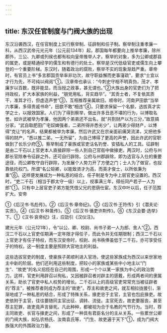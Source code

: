 ```yaml
---
---
---
```

title: 东汉任官制度与门阀大族的出现
---



东汉沿袭西汉，在任官制度上实行察举制、征辟制和任子制。察举制注重孝廉一科，从西汉武帝元光元年（公元前134年）起，郡国每年都要向上推举孝廉，除州郡外，三公、九卿或列侯也都有权向皇帝推举人才。察举的对象，多为公卿或郡县的属吏，或是精通经学的儒生和有德行的处士。察举是汉代低级官吏或儒生向上攀登的一个重要阶梯。东汉时，随着政治的腐败，察举不实的现象渐趋严重。章帝时，有官员上书“多言郡国贡举率非功次，故守职益懈而吏事寖疏”，要求“士宜以才行为先，不可纯以阀阅”①。汉章帝也承认：“今刺史守相不明真伪，茂才、孝廉岁以百数，既非能显，而当授之政事，甚无谓也。”②大族出身的官吏们为了把持政权，扩大本家族的利益，“朋党用私，背实趋华”。“其贡士者，不复依其质干，准其才行，但虚造声誉”③，互相推荐亲属故旧。顺帝时，河南尹田歆“当举六孝廉，多得贵戚书命”，田歆不敢“相违”④，只要求保留一个名额，选拔真才实学之士，以报效国家。人们为了得到察举，做出许多丑恶不堪的行为，以博取名誉。如许武被举为孝廉，他因两个弟弟还不出名，就“共割财产以为三分，”故意搞分家，“武自取肥田广宅奴婢强者，二弟所得并悉劣少”，让两弟少得财产，以博得“克让”的名声，结果都被举为孝廉。然后许武又在宗亲面前痛哭流涕，又把他多得的财产，“悉以推二弟，一无所留”，为自己博得了更高的声誉，因此许武的官职做到了长乐少府⑤。察举制成了豪族或官吏沽名钓誉、安插私人的工具。征辟制是由二千石以上官吏本人直接辟除一些人到自己官衙中做掾吏。两汉时，公府与州郡长官除奉令征辟之外，还可自行辟除。公府与州郡辟除，即为选官与入仕的重要途径，而公卿牧守自行辟除，为发展个人势力开了方便之门；士人为了做官，也投靠依托权门。所谓“名公钜卿，以能致贤才为高，而英才俊士，以所依秉为重”⑥。这样便发展成为一种私恩的结合。任子制是专为中上层官吏设置的。西汉时，“吏二千石（相当于郡太守一级）以上，视事满三年，得任同产若子一人为郎”①。只有中上层官吏子弟方能凭借父兄的恩荫仕宦。东汉中叶以后，任子范围扩大。安帝

①《后汉书·韦彪传》。②《后汉书·章帝纪》。③《后汉书·王符传》引《潜夫论·实贡》。④《后汉书·种暠传》。⑤《后汉书·循吏许荆传》。⑥《东汉会要·选举》下。①《汉书·哀帝纪》注，应劭引《汉仪注》。

建光元年（公元121年），令“以公、卿、校尉、尚书子弟一人为郎、舍人”②。西汉二千石以上官吏任期满一定年限才得任子，而此令并无任期限制；西汉二千石以上官吏才有任子特权，而东汉安帝时，校尉、尚书秩俸虽低于二千石，亦可享受任子的特权。这一制度主要是照顾大官地主的利益。

这些选拔官吏的制度，使豪族子弟顺利进入官场，使这些家族成为西汉以来世家地主中新的阶层。他们还利用这些制度，把较小的家族或某些中小地主以“门生”、“故吏”的名义招揽在自己的周围，形成一个个以某一家族为中心的政治势力。这样，官吏利用辟召以徇私，又因被辟召者对辟主的感戴，形成两者间的隶属关系，助长了官吏中私人权势的增长。二千石以上的高级官吏常常充当被征辟者的“荐主”，被推荐者则成为荐主的“故吏”。荐主和故吏之间，就互相拉拢援引，渐渐地成了一种私恩的结合，形成了特殊关系，掾吏忠于主官，主官也包庇掾吏。故吏依附于主官，往往要随同主官出征、调转、流徙。主官死去，故吏要服丧，甚至荐主犯罪，故吏竟声言替死。凡此种种，都被视为合于名教的气节行为。当时，荐主同故吏、长官与掾吏之间，形成了一种具有君臣名分的主从关系。一些累世公卿的门阀大族，如弘农杨氏、汝南袁氏等，“门生、故吏遍于天下”①，成为门阀大族强大的外围政治力量。